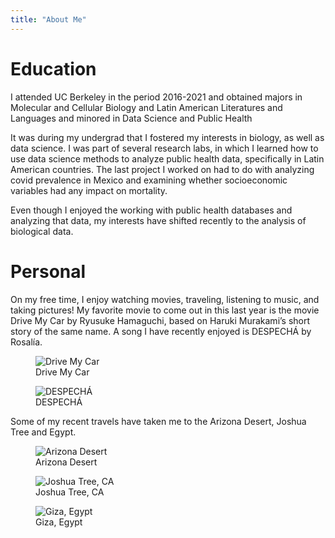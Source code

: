 ```yaml
---
title: "About Me"
---
```


# Education

I attended UC Berkeley in the period 2016-2021 and obtained majors in Molecular and Cellular Biology and Latin American Literatures and Languages and minored in Data Science and Public Health

It was during my undergrad that I fostered my interests in biology, as well as data science. I was part of several research labs, in which I learned how to use data science methods to analyze public health data, specifically in Latin American countries. The last project I worked on had to do with analyzing covid prevalence in Mexico and examining whether socioeconomic variables had any impact on mortality. 

Even though I enjoyed the working with public health databases and analyzing that data, my interests have shifted recently to the analysis of biological data. 

# Personal 

On my free time, I enjoy watching movies, traveling, listening to music, and taking pictures!
My favorite movie to come out in this last year is the movie Drive My Car by Ryusuke Hamaguchi, based on Haruki Murakami's short story of the same name. A song I have recently enjoyed is DESPECHÁ by Rosalía. 

::: {layout-ncol=2}
![Drive My Car](drive_my_car.jpg)

![DESPECHÁ](IMG_8190.jpeg)
:::

Some of my recent travels have taken me to the Arizona Desert, Joshua Tree and Egypt. 

![Arizona Desert](IMG_7800.jpeg)

![Joshua Tree, CA](IMG_8031.jpeg)

![Giza, Egypt](IMG_8043.JPG)